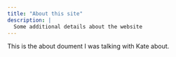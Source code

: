 ```yaml
---
title: "About this site"
description: |
  Some additional details about the website
---
```


This is the about doument I was talking with Kate about.

